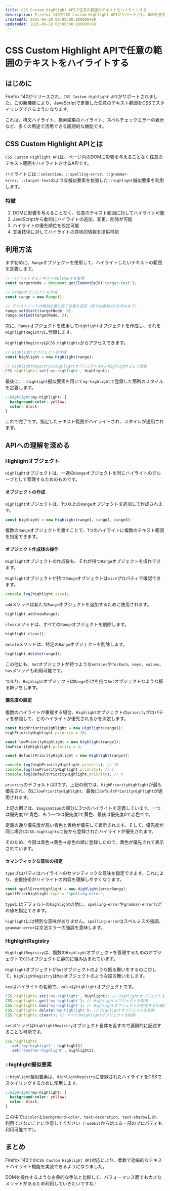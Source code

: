 ```yaml
---
title: CSS Custom Highlight APIで任意の範囲のテキストをハイライトする
description: Firefox 140でCSS Custom Highlight APIがサポートされ、DOMを変更せずに任意のテキスト範囲をハイライトできるようになりました。JavaScriptでRangeオブジェクトを定義し、Highlightオブジェクトとして登録後、CSSの::highlight擬似要素でスタイリングします。
createdAt: 2025-06-28 00:00:00.000000+09
updatedAt: 2025-06-28 00:00:00.000000+09
---
```



# CSS Custom Highlight APIで任意の範囲のテキストをハイライトする

<BaselineStatus featureId="highlight" />

## はじめに

Firefox 140がリリースされ、`CSS Custom Highlight API`がサポートされました。この新機能により、JavaScriptで定義した任意のテキスト範囲をCSSでスタイリングできるようになります。

これは、構文ハイライト、検索結果のハイライト、スペルチェックエラーの表示など、多くの用途で活用できる画期的な機能です。

## CSS Custom Highlight APIとは

`CSS Custom Highlight API`は、ページ内のDOMに影響を与えることなく任意のテキスト範囲をハイライトさせるAPIです。

ハイライトには`::selection`、`::spelling-error`、`::grammar-error`、`::target-text`のような擬似要素を拡張した`::highlight`擬似要素を利用します。

### 特徴

1. DOMに影響を与えることなく、任意のテキスト範囲に対してハイライト可能
2. JavaScriptから動的にハイライトの追加、変更、削除が可能
3. ハイライトの優先順位を設定可能
4. 支援技術に対してハイライトの意味的情報を提供可能

## 利用方法

まず初めに、`Range`オブジェクトを使用して、ハイライトしたいテキストの範囲を定義します。

```ts
// ハイライトするテキストのElementを取得
const targetNode = document.getElementById('target-text');

// Rangeオブジェクトを作成
const range = new Range();

// テキストノードの開始位置と終了位置を設定（例では最初の2文字めまで）
range.setStart(targetNode, 0);
range.setEnd(targetNode, 2);
```

次に、`Range`オブジェクトを使用して`Highlight`オブジェクトを作成し、それを`HighlightRegistry`に登録します。

`HighlightRegistry`は`CSS.highlights`からアクセスできます。

```ts
// Highlightオブジェクトを作成
const highlight = new Highlight(range);

// HighlightRegistryにHighlightオブジェクトをmy-highlightとして登録
CSS.highlights.set('my-highlight', highlight);
```

最後に、`::highlight`擬似要素を用いて`my-highlight`で登録した箇所のスタイルを定義します。

```css
::highlight(my-highlight) {
  background-color: yellow;
  color: black;
}
```

これで完了です。指定したテキスト範囲がハイライトされ、スタイルが適用されます。

<Playground title="12文字以降をハイライトした例">
  <Example1 />
</Playground>

## APIへの理解を深める

### Highlightオブジェクト

`Highlight`オブジェクトは、一連の`Range`オブジェクトを同じハイライトのグループとして管理するためのものです。

#### オブジェクトの作成

`Highlight`オブジェクトは、1つ以上の`Range`オブジェクトを追加して作成されます。

```ts
const highlight = new Highlight(range1, range2, range3);
```

複数の`Range`オブジェクトを渡すことで、1つのハイライトに複数のテキスト範囲を指定できます。

#### オブジェクト作成後の操作

`Highlight`オブジェクトの作成後も、それが持つ`Range`オブジェクトを操作できます。

`Highlight`オブジェクトが持つ`Range`オブジェクトは`size`プロパティで確認できます。

```ts
console.log(highlight.size);
```

`add`メソッドは新たな`Range`オブジェクトを追加するために使用されます。

```ts
highlight.add(newRange);
```

`clear`メソッドは、すべての`Range`オブジェクトを削除します。

```ts
highlight.clear();
```

`delete`メソッドは、特定の`Range`オブジェクトを削除します。

```ts
highlight.delete(range1);
```

この他にも、`Set`オブジェクトが持つような`entries`や`forEach`、`keys`、`values`、`has`メソッドも利用可能です。

つまり、`Highlight`オブジェクトは`Range`だけを持つ`Set`オブジェクトなような振る舞いをします。

#### 優先度の設定

複数のハイライトが重複する場合、`Highlight`オブジェクトの`priority`プロパティを参照して、どのハイライトが優先されるかを決定します。

```ts
const highPriorityHighlight = new Highlight(range1);
highPriorityHighlight.priority = 10;

const lowPriorityHighlight = new Highlight(range1);
lowPriorityHighlight.priority = 1;

const defaultPriorityHighlight = new Highlight(range1);

console.log(highPriorityHighlight.priority); // 10
console.log(lowPriorityHighlight.priority); // 1
console.log(defaultPriorityHighlight.priority); // 0
```

`priority`のデフォルトは0です。上記の例では、`highPriorityHighlight`が最も優先され、次に`lowPriorityHighlight`、最後に`defaultPriorityHighlight`が適用されます。

<Playground title="優先度の異なるハイライトの例">
  <Example2 />
</Playground>

上記の例では、`Imagination`の部分に3つのハイライトを定義しています。一つは優先度1で青色、もう一つは優先度1で黄色、最後は優先度0で赤色です。

定義の通り優先度が高い青色と黄色が優先して表示されます。そして、優先度が同じ場合は`CSS.highlights`に後から登録されたハイライトが優先されます。

そのため、今回は青色->黄色->赤色の順に登録したので、黄色が優先されて表示されています。

#### セマンティックな意味の指定

`type`プロパティはハイライトのセマンティックな意味を指定できます。これにより、支援技術がハイライトの内容を理解しやすくなります。

```ts
const spellErrorHighlight = new Highlight(errorRange);
spellErrorHighlight.type = 'spelling-error';
```

`type`にはデフォルトの`highlight`の他に、`spelling-error`や`grammar-error`などの値を指定できます。

`highlight`には特別な意味がありません。`spelling-error`はスペルミスの強調、`grammar-error`は文法エラーの強調を意味します。

<Playground title="grammer-errorでハイライトした例">
  <Example3 />
</Playground>

### HighlightRegistry

`HighlightRegistry`は、複数の`Highlight`オブジェクトを管理するためのオブジェクトで`CSS`オブジェクトに静的に組み込まれています。

`Highlight`オブジェクトが`Set`オブジェクトのような振る舞いをするのに対して、`HighlightRegistry`は`Map`オブジェクトのような振る舞いをします。

`key`はハイライトの名前で、`value`は`Highlight`オブジェクトです。

```ts
CSS.highlights.set('my-highlight', highlight); // Highlightオブジェクトを登録
CSS.highlights.get('my-highlight'); // Highlightオブジェクトを取得
CSS.highlights.has('my-highlight'); // Highlightオブジェクトが存在するか確認
CSS.highlights.delete('my-highlight'); // Highlightオブジェクトを削除
CSS.highlights.clear(); // すべてのHighlightオブジェクトを削除
```

`set`メソッドは`HighlightRegistry`オブジェクト自体を返すので連鎖的に記述することも可能です。

```ts
CSS.highlights
  .set('my-highlight', highlight1)
  .set('another-highlight', highlight2);
```

### ::highlight擬似要素

`::highlight`擬似要素は、`HighlightRegistry`に登録されたハイライトをCSSでスタイリングするために使用します。

```css
::highlight(my-highlight) {
  background-color: yellow;
  color: black;
}
```

この中では`color`と`background-color`、`text-decoration`、`text-shadow`しか、利用できないことに注意してください（`-webkit`から始まる一部のプロパティも利用可能です）。

## まとめ

Firefox 140での`CSS Custom Highlight API`対応により、柔軟で効率的なテキストハイライト機能を実装できるようになりました。

DOMを操作するような古典的な手法と比較して、パフォーマンス面でも大きなメリットがあるため利用していきたいですね！
